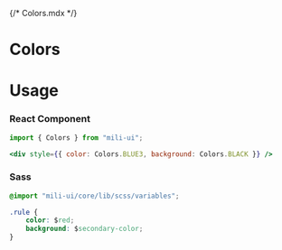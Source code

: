 {/* Colors.mdx */}


<Meta title="Core/Colors" />

# Colors

<ColorPalette>
    <ColorItem
        title="Primary"
        subtitle="$primary-color"
        colors={{ Primary: '#121958' }}
    />
    <ColorItem
        title="Secondary"
        subtitle="$secondary-color"
        colors={{ Secondary: '#B80646' }}
    />
    <ColorItem
        title="Background"
        subtitle="$background-color"
        colors={{ Background: '#F8F8FA' }}
    />
    <ColorItem
        title="Light Grey"
        subtitle="$light-grey"
        colors={{ LightGrey: '#EBEDF5' }}
    />
    <ColorItem
        title="Green"
        subtitle="$green"
        colors={{ Green: '#25BA18' }}
    />
    <ColorItem
        title="Yellow"
        subtitle="$yellow"
        colors={{ Yellow: '#FFBB0E' }}
    />
    <ColorItem
        title="Red"
        subtitle="$red"
        colors={{ Red: '#FE2525' }}
    />
    <ColorItem
        title="Expired Color"
        subtitle="$expired-color"
        colors={{ ExpiredColor: 'rgba(0,0,0,0.3)' }}
    />
    <ColorItem
        title="Blue"
        subtitle="$blue"
        colors={{ Blue: '#293BDD' }}
    />
</ColorPalette>

# Usage

### React Component
```jsx
import { Colors } from "mili-ui";

<div style={{ color: Colors.BLUE3, background: Colors.BLACK }} />
```

### Sass
```css
@import "mili-ui/core/lib/scss/variables";

.rule {
    color: $red;
    background: $secondary-color;
}
```